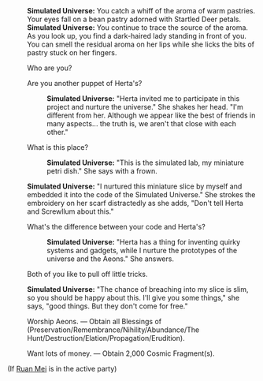 {{Dialogue Start}}
:'''Simulated Universe:''' You catch a whiff of the aroma of warm pastries. Your eyes fall on a bean pastry adorned with Startled Deer petals.
:'''Simulated Universe:''' You continue to trace the source of the aroma. As you look up, you find a dark-haired lady standing in front of you. You can smell the residual aroma on her lips while she licks the bits of pastry stuck on her fingers.
:{{DIcon|Arrow}} Who are you?
:{{DIcon|Arrow}} Are you another puppet of Herta's?
::'''Simulated Universe:''' "Herta invited me to participate in this project and nurture the universe." She shakes her head. "I'm different from her. Although we appear like the best of friends in many aspects... the truth is, we aren't that close with each other."
:{{DIcon|Arrow}} What is this place?
::'''Simulated Universe:''' "This is the simulated lab, my miniature petri dish." She says with a frown.
:'''Simulated Universe:''' "I nurtured this miniature slice by myself and embedded it into the code of the Simulated Universe." She strokes the embroidery on her scarf distractedly as she adds, "Don't tell Herta and Screwllum about this."
:{{DIcon|Arrow}} What's the difference between your code and Herta's?
::'''Simulated Universe:''' "Herta has a thing for inventing quirky systems and gadgets, while I nurture the prototypes of the universe and the Aeons." She answers.
:{{DIcon|Arrow}} Both of you like to pull off little tricks.
:'''Simulated Universe:''' "The chance of breaching into my slice is slim, so you should be happy about this. I'll give you some things," she says, "good things. But they don't come for free."
:{{DIcon|Star}} Worship Aeons. &mdash; Obtain all Blessings of (Preservation/Remembrance/Nihility/Abundance/The Hunt/Destruction/Elation/Propagation/Erudition).
:{{DIcon|Star}} Want lots of money. &mdash; Obtain 2,000 Cosmic Fragment(s).
;(If [[Ruan Mei]] is in the active party)
:{{SU Special Dialogue|Ruan Mei|You are... Ruan Mei?|Obtain all Blessings of (Preservation/Remembrance/Nihility/Abundance/The Hunt/Destruction/Elation/Propagation/Erudition) and 2,000 Cosmic Fragment(s).}}
{{Dialogue End}}